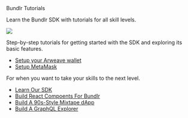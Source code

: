
<div class="py-20">
<Heading level={1}  className="mb-4">Bundlr Tutorials</Heading>

<p>Learn the Bundlr SDK with tutorials for all skill levels.</p>

</div>

<img
	src="https://bundlr.network/new/assets/home/data-donuts.webp"
	className="absolute mt-20 top-10 hidden lg:flex right-10 w-[400px]"
/>

<div className="mt-0">
<SectionTitle title={"Beginner Tutorials"} />
<p className="mt-4">
    Step-by-step tutorials for getting started with the SDK and exploring its
    basic features.
</p>

-   [Setup your Arweave wallet](/hands-on/tutorials/arweave-wallet)
-   [Setup MetaMask](/hands-on/tutorials/setup-metamask)

</div>

<div className="mt-10">
<SectionTitle title={"Intermediate Tutorials"} />
<p className="mt-4">
    For when you want to take your skills to the next level.
</p>

-   [Learn Our SDK](/hands-on/tutorials/bundlr-sdk)
-   [Build React Compoents For Bundlr](/hands-on/tutorials/react-components)
-   [Build A 90s-Style Mixtape dApp](/hands-on/tutorials/mixtape-dapp)
-   [Build A GraphQL Explorer](/hands-on/tutorials/graphql-explorer)

</div>
